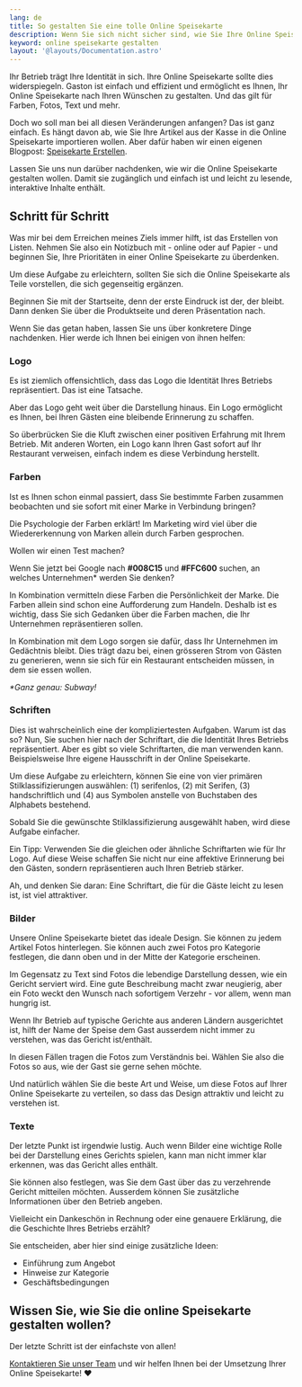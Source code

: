 ```yaml
---
lang: de
title: So gestalten Sie eine tolle Online Speisekarte
description: Wenn Sie sich nicht sicher sind, wie Sie Ihre Online Speisekarte am besten gestalten können, ist dieser Highlight genau das Richtige für Sie!
keyword: online speisekarte gestalten
layout: '@layouts/Documentation.astro'
---
```


Ihr Betrieb trägt Ihre Identität in sich. Ihre Online Speisekarte sollte dies widerspiegeln. Gaston ist einfach und effizient und ermöglicht es Ihnen, Ihr Online Speisekarte nach Ihren Wünschen zu gestalten. Und das gilt für Farben, Fotos, Text und mehr.

Doch wo soll man bei all diesen Veränderungen anfangen? Das ist ganz einfach. Es hängt davon ab, wie Sie Ihre Artikel aus der Kasse in die Online Speisekarte importieren wollen. Aber dafür haben wir einen eigenen Blogpost: [Speisekarte Erstellen](de/dokumentation/speisekarten-angebot-bearbeiten/).

Lassen Sie uns nun darüber nachdenken, wie wir die Online Speisekarte gestalten wollen. Damit sie zugänglich und einfach ist und leicht zu lesende, interaktive Inhalte enthält.

## Schritt für Schritt

Was mir bei dem Erreichen meines Ziels immer hilft, ist das Erstellen von Listen. Nehmen Sie also ein Notizbuch mit - online oder auf Papier - und beginnen Sie, Ihre Prioritäten in einer Online Speisekarte zu überdenken.

Um diese Aufgabe zu erleichtern, sollten Sie sich die Online Speisekarte als Teile vorstellen, die sich gegenseitig ergänzen. 

Beginnen Sie mit der Startseite, denn der erste Eindruck ist der, der bleibt. Dann denken Sie über die Produktseite und deren Präsentation nach.

Wenn Sie das getan haben, lassen Sie uns über konkretere Dinge nachdenken. Hier werde ich Ihnen bei einigen von ihnen helfen:

### Logo

Es ist ziemlich offensichtlich, dass das Logo die Identität Ihres Betriebs repräsentiert. Das ist eine Tatsache. 

Aber das Logo geht weit über die Darstellung hinaus. Ein Logo ermöglicht es Ihnen, bei Ihren Gästen eine bleibende Erinnerung zu schaffen. 

So überbrücken Sie die Kluft zwischen einer positiven Erfahrung mit Ihrem Betrieb. Mit anderen Worten, ein Logo kann Ihren Gast sofort auf Ihr Restaurant verweisen, einfach indem es diese Verbindung herstellt.

### Farben

Ist es Ihnen schon einmal passiert, dass Sie bestimmte Farben zusammen beobachten und sie sofort mit einer Marke in Verbindung bringen? 

Die Psychologie der Farben erklärt! Im Marketing wird viel über die Wiedererkennung von Marken allein durch Farben gesprochen.

Wollen wir einen Test machen? 

Wenn Sie jetzt bei Google nach <b>#008C15</b> und <b>#FFC600</b> suchen, an welches Unternehmen* werden Sie denken? 

In Kombination vermitteln diese Farben die Persönlichkeit der Marke. Die Farben allein sind schon eine Aufforderung zum Handeln. Deshalb ist es wichtig, dass Sie sich Gedanken über die Farben machen, die Ihr Unternehmen repräsentieren sollen. 

In Kombination mit dem Logo sorgen sie dafür, dass Ihr Unternehmen im Gedächtnis bleibt. Dies trägt dazu bei, einen grösseren Strom von Gästen zu generieren, wenn sie sich für ein Restaurant entscheiden müssen, in dem sie essen wollen.

_*Ganz genau: Subway!_

### Schriften

Dies ist wahrscheinlich eine der kompliziertesten Aufgaben. Warum ist das so? Nun, Sie suchen hier nach der Schriftart, die die Identität Ihres Betriebs repräsentiert. Aber es gibt so viele Schriftarten, die man verwenden kann. Beispielsweise Ihre eigene Hausschrift in der Online Speisekarte.

Um diese Aufgabe zu erleichtern, können Sie eine von vier primären Stilklassifizierungen auswählen: (1) serifenlos, (2) mit Serifen, (3) handschriftlich und (4) aus Symbolen anstelle von Buchstaben des Alphabets bestehend. 

Sobald Sie die gewünschte Stilklassifizierung ausgewählt haben, wird diese Aufgabe einfacher.

Ein Tipp: Verwenden Sie die gleichen oder ähnliche Schriftarten wie für Ihr Logo. Auf diese Weise schaffen Sie nicht nur eine affektive Erinnerung bei den Gästen, sondern repräsentieren auch Ihren Betrieb stärker.

Ah, und denken Sie daran: Eine Schriftart, die für die Gäste leicht zu lesen ist, ist viel attraktiver.

### Bilder

Unsere Online Speisekarte bietet das ideale Design. Sie können zu jedem Artikel Fotos hinterlegen. Sie können auch zwei Fotos pro Kategorie festlegen, die dann oben und in der Mitte der Kategorie erscheinen.

Im Gegensatz zu Text sind Fotos die lebendige Darstellung dessen, wie ein Gericht serviert wird. Eine gute Beschreibung macht zwar neugierig, aber ein Foto weckt den Wunsch nach sofortigem Verzehr - vor allem, wenn man hungrig ist.

Wenn Ihr Betrieb auf typische Gerichte aus anderen Ländern ausgerichtet ist, hilft der Name der Speise dem Gast ausserdem nicht immer zu verstehen, was das Gericht ist/enthält.

In diesen Fällen tragen die Fotos zum Verständnis bei. Wählen Sie also die Fotos so aus, wie der Gast sie gerne sehen möchte.

Und natürlich wählen Sie die beste Art und Weise, um diese Fotos auf Ihrer Online Speisekarte zu verteilen, so dass das Design attraktiv und leicht zu verstehen ist.

### Texte

Der letzte Punkt ist irgendwie lustig. Auch wenn Bilder eine wichtige Rolle bei der Darstellung eines Gerichts spielen, kann man nicht immer klar erkennen, was das Gericht alles enthält.

Sie können also festlegen, was Sie dem Gast über das zu verzehrende Gericht mitteilen möchten. Ausserdem können Sie zusätzliche Informationen über den Betrieb angeben. 

Vielleicht ein Dankeschön in Rechnung oder eine genauere Erklärung, die die Geschichte Ihres Betriebs erzählt?

Sie entscheiden, aber hier sind einige zusätzliche Ideen:

- Einführung zum Angebot
- Hinweise zur Kategorie 
- Geschäftsbedingungen

## Wissen Sie, wie Sie die online Speisekarte gestalten wollen?

Der letzte Schritt ist der einfachste von allen!

[Kontaktieren Sie unser Team](/de/kontakt/) und wir helfen Ihnen bei der Umsetzung Ihrer Online Speisekarte! ❤

